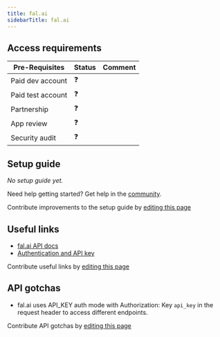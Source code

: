 ```yaml
---
title: fal.ai
sidebarTitle: fal.ai
---
```



<Overview />
<PreBuiltTooling />
<PreBuiltUseCases />

## Access requirements
| Pre-Requisites | Status | Comment|
| - | - | - |
| Paid dev account | ❓ |  |
| Paid test account | ❓ |  |
| Partnership | ❓ | |
| App review | ❓ |  |
| Security audit | ❓ | |


## Setup guide

_No setup guide yet._

<Tip>Need help getting started? Get help in the [community](https://nango.dev/slack).</Tip>

<Note>Contribute improvements to the setup guide by [editing this page](https://github.com/nangohq/nango/tree/master/docs-v2/integrations/all/falai.mdx)</Note>


## Useful links

-   [fal.ai API docs](https://fal.ai/docs)
-   [Authentication and API key](https://fal.ai/docs/authentication)

<Note>Contribute useful links by [editing this page](https://github.com/nangohq/nango/tree/master/docs-v2/integrations/all/falai.mdx)</Note>

## API gotchas

- fal.ai uses API_KEY auth mode with Authorization: Key `api_key` in the request header to access different endpoints.

<Note>Contribute API gotchas by [editing this page](https://github.com/nangohq/nango/tree/master/docs-v2/integrations/all/falai.mdx)</Note>